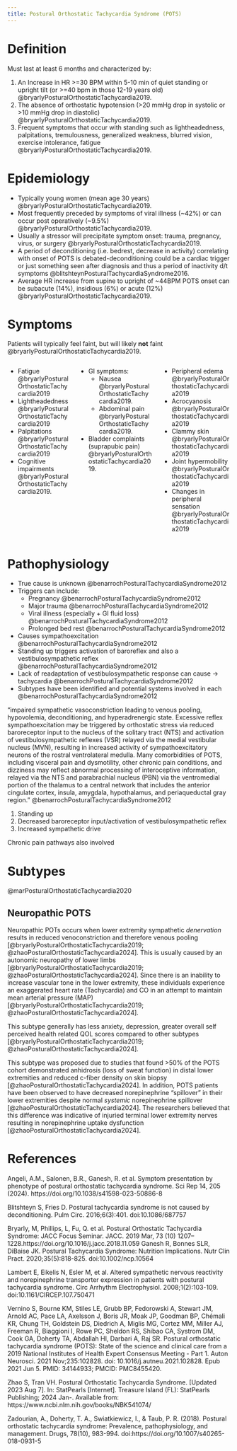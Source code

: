 ```yaml
---
title: Postural Orthostatic Tachycardia Syndrome (POTS)
---
```


# Definition

Must last at least 6 months and characterized by:

1. An Increase in HR >=30 BPM within 5-10 min of quiet standing or upright tilt (or >=40 bpm in those 12-19 years old) @bryarlyPosturalOrthostaticTachycardia2019.
1. The absence of orthostatic hypotension (>20 mmHg drop in systolic or >10 mmHg drop in diastolic) @bryarlyPosturalOrthostaticTachycardia2019.
1. Frequent symptoms that occur with standing such as lightheadedness, palpitations, tremulousness, generalized weakness, blurred vision, exercise intolerance, fatigue @bryarlyPosturalOrthostaticTachycardia2019.



# Epidemiology

- Typically young women (mean age 30 years) @bryarlyPosturalOrthostaticTachycardia2019.
- Most frequently preceded by symptoms of viral illness (~42%) or can occur post operatively (~9.5%) @bryarlyPosturalOrthostaticTachycardia2019.
- Usually a stressor will precipitate symptom onset: trauma, pregnancy, virus, or surgery @bryarlyPosturalOrthostaticTachycardia2019.
- A period of deconditioning (i.e. bedrest, decrease in activity) correlating with onset of POTS is debated-deconditioning could be a cardiac trigger or just something seen after diagnosis and thus a period of inactivity d/t symptoms @blitshteynPosturalTachycardiaSyndrome2016.
- Average HR increase from supine to upright of ~44BPM
POTS onset can be subacute (14%), insidious (6%) or acute (12%) @bryarlyPosturalOrthostaticTachycardia2019.


# Symptoms

::: {.callout-note}
Patients will typically feel faint, but will likely **not** faint @bryarlyPosturalOrthostaticTachycardia2019.
:::

::: {.columns}
::: {.column}

- Fatigue @bryarlyPosturalOrthostaticTachycardia2019
- Lightheadedness @bryarlyPosturalOrthostaticTachycardia2019
- Palpitations @bryarlyPosturalOrthostaticTachycardia2019
- Cognitive impairments @bryarlyPosturalOrthostaticTachycardia2019.

:::
::: {.column}

- GI symptoms: 
    - Nausea @bryarlyPosturalOrthostaticTachycardia2019.
    - Abdominal pain @bryarlyPosturalOrthostaticTachycardia2019.
- Bladder complaints (suprapubic pain) @bryarlyPosturalOrthostaticTachycardia2019.

:::
::: {.column}

- Peripheral edema @bryarlyPosturalOrthostaticTachycardia2019
- Acrocyanosis @bryarlyPosturalOrthostaticTachycardia2019
- Clammy skin @bryarlyPosturalOrthostaticTachycardia2019
- Joint hypermobility @bryarlyPosturalOrthostaticTachycardia2019
- Changes in peripheral sensation @bryarlyPosturalOrthostaticTachycardia2019

:::
:::



# Pathophysiology



- True cause is unknown @benarrochPosturalTachycardiaSyndrome2012
- Triggers can include:
    - Pregnancy @benarrochPosturalTachycardiaSyndrome2012
    - Major trauma @benarrochPosturalTachycardiaSyndrome2012
    - Viral illness (especially + GI fluid loss) @benarrochPosturalTachycardiaSyndrome2012
    - Prolonged bed rest @benarrochPosturalTachycardiaSyndrome2012
- Causes sympathoexcitation @benarrochPosturalTachycardiaSyndrome2012
- Standing up triggers activation of baroreflex and also a vestibulosympathetic reflex @benarrochPosturalTachycardiaSyndrome2012
- Lack of readaptation of vestibulosympathetic response can cause → tachycardia @benarrochPosturalTachycardiaSyndrome2012
- Subtypes have been identified and potential systems involved in each @benarrochPosturalTachycardiaSyndrome2012


"impaired sympathetic vasoconstriction leading to venous pooling, hypovolemia, deconditioning, and hyperadrenergic state.
Excessive reflex sympathoexcitation may be triggered by orthostatic stress via reduced baroreceptor input to the nucleus of the solitary tract (NTS) and activation of vestibulosympathetic reflexes (VSR) relayed via the medial vestibular nucleus (MVN), resulting in increased activity of sympathoexcitatory neurons of the rostral ventrolateral medulla. 
Many comorbidities of POTS, including visceral pain and dysmotility, other chronic pain conditions, and dizziness may reflect abnormal processing of interoceptive information, relayed via the NTS and parabrachial nucleus (PBN) via the ventromedial portion of the thalamus to a central network that includes the anterior cingulate cortex, insula, amygdala, hypothalamus, and periaqueductal gray region." @benarrochPosturalTachycardiaSyndrome2012



1. Standing up
1. Decreased baroreceptor input/activation of vestibulosympathetic reflex
1. Increased sympathetic drive 

::: {.callout-note}
Chronic pain pathways also involved
:::



# Subtypes



@marPosturalOrthostaticTachycardia2020

## Neuropathic POTS

Neuropathic POTs occurs when lower extremity sympathetic *denervation* results in reduced venoconstriction and therefore venous pooling [@bryarlyPosturalOrthostaticTachycardia2019; @zhaoPosturalOrthostaticTachycardia2024].
This is usually caused by an autonomic neuropathy of lower limbs [@bryarlyPosturalOrthostaticTachycardia2019; @zhaoPosturalOrthostaticTachycardia2024].
Since there is an inability to increase vascular tone in the lower extremity, these individuals experience an exaggerated heart rate (Tachycardia) and CO in an attempt to maintain mean arterial pressure (MAP) [@bryarlyPosturalOrthostaticTachycardia2019; @zhaoPosturalOrthostaticTachycardia2024]. 

:::{.callout-note}
This subtype generally has less anxiety, depression, greater overall self perceived health related QOL scores compared to other subtypes [@bryarlyPosturalOrthostaticTachycardia2019; @zhaoPosturalOrthostaticTachycardia2024].
:::

This subtype was proposed due to studies that found >50% of the POTS cohort demonstrated anhidrosis (loss of sweat function) in distal lower extremities and reduced c-fiber density on skin biopsy [@zhaoPosturalOrthostaticTachycardia2024].
In addition, POTS patients have been observed to have decreased norepinephrine "spillover" in their lower extremities despite normal *systemic* norepinephrine spillover [@zhaoPosturalOrthostaticTachycardia2024].
The researchers believed that this difference was indicative of injuried terminal lower extremity nerves resulting in norepinephrine uptake dysfunction [@zhaoPosturalOrthostaticTachycardia2024].





# References

Angeli, A.M., Salonen, B.R., Ganesh, R. et al. Symptom presentation by phenotype of postural orthostatic tachycardia syndrome. Sci Rep 14, 205 (2024). https://doi.org/10.1038/s41598-023-50886-8

Blitshteyn S, Fries D. Postural tachycardia syndrome is not caused by deconditioning. Pulm Circ. 2016;6(3):401. doi:10.1086/687757

Bryarly, M, Phillips, L, Fu, Q. et al. Postural Orthostatic Tachycardia Syndrome: JACC Focus Seminar. JACC. 2019 Mar, 73 (10) 1207–1228.https://doi.org/10.1016/j.jacc.2018.11.059
Ganesh R, Bonnes SLR, DiBaise JK. Postural Tachycardia Syndrome: Nutrition Implications. Nutr Clin Pract. 2020;35(5):818-825. doi:10.1002/ncp.10564

Lambert E, Eikelis N, Esler M, et al. Altered sympathetic nervous reactivity and norepinephrine transporter expression in patients with postural tachycardia syndrome. Circ Arrhythm Electrophysiol. 2008;1(2):103-109. doi:10.1161/CIRCEP.107.750471

Vernino S, Bourne KM, Stiles LE, Grubb BP, Fedorowski A, Stewart JM, Arnold AC, Pace LA, Axelsson J, Boris JR, Moak JP, Goodman BP, Chémali KR, Chung TH, Goldstein DS, Diedrich A, Miglis MG, Cortez MM, Miller AJ, Freeman R, Biaggioni I, Rowe PC, Sheldon RS, Shibao CA, Systrom DM, Cook GA, Doherty TA, Abdallah HI, Darbari A, Raj SR. Postural orthostatic tachycardia syndrome (POTS): State of the science and clinical care from a 2019 National Institutes of Health Expert Consensus Meeting - Part 1. Auton Neurosci. 2021 Nov;235:102828. doi: 10.1016/j.autneu.2021.102828. Epub 2021 Jun 5. PMID: 34144933; PMCID: PMC8455420.

Zhao S, Tran VH. Postural Orthostatic Tachycardia Syndrome. [Updated 2023 Aug 7]. In: StatPearls [Internet]. Treasure Island (FL): StatPearls Publishing; 2024 Jan-. Available from: https://www.ncbi.nlm.nih.gov/books/NBK541074/

Zadourian, A., Doherty, T. A., Swiatkiewicz, I., & Taub, P. R. (2018). Postural orthostatic tachycardia syndrome: Prevalence, pathophysiology, and management. Drugs, 78(10), 983-994. doi:https://doi.org/10.1007/s40265-018-0931-5

